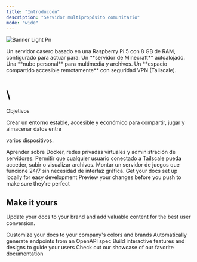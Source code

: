 ```yaml
---
title: "Introduccón"
description: "Servidor multipropósito comunitario"
mode: "wide"
---
```


![Banner Light Pn](/images/banner-light.png)

<Expandable title="¿Qué es?">
  Un servidor casero basado en una Raspberry Pi 5 con 8 GB de RAM, configurado para actuar para:

  <CardGroup cols={1}>
    <Card title="Juegos" icon="cube">
      Un **servidor de Minecraft** autoalojado.
    </Card>
    <Card title="Almacenamiento" icon="cloud-binary">
      Una **nube personal** para multimedia y archivos.
    </Card>
    <Card title="Seguridad" icon="shield">
      Un **espacio compartido accesible remotamente** con seguridad VPN (Tailscale).
    </Card>
  </CardGroup>
</Expandable>

# \
Objetivos

<Info>
  Crear un entorno estable, accesible y económico para compartir, jugar y almacenar datos entre 

  varios dispositivos.
</Info>

<Tabs>
  <Tab title="Aprendizaje">
    Aprender sobre Docker, redes privadas virtuales y administración de servidores.
  </Tab>
  <Tab title="Accesibilidad">
    Permitir que cualquier usuario conectado a Tailscale pueda acceder, subir o visualizar archivos.
  </Tab>
  <Tab title="Entretenimiento">
    Montar un servidor de juegos que funcione 24/7 sin necesidad de interfaz gráfica.
  </Tab>
</Tabs>

<CardGroup cols="2">
  <Card title="Edit Your Docs" icon="pen-to-square" href="https://mintlify.com/docs/quickstart">
    Get your docs set up locally for easy development
  </Card>
  <Card title="Preview Changes" icon="image" href="https://mintlify.com/docs/development">
    Preview your changes before you push to make sure they're perfect
  </Card>
</CardGroup>

## Make it yours

Update your docs to your brand and add valuable content for the best user conversion.

<CardGroup cols="2">
  <Card title="Customize Style" icon="palette" href="https://mintlify.com/docs/settings/global">
    Customize your docs to your company's colors and brands
  </Card>
  <Card title="Reference APIs" icon="code" href="https://mintlify.com/docs/api-playground/openapi">
    Automatically generate endpoints from an OpenAPI spec
  </Card>
  <Card title="Add Components" icon="screwdriver-wrench" href="https://mintlify.com/docs/content/components/accordions">
    Build interactive features and designs to guide your users
  </Card>
  <Card title="Get Inspiration" icon="stars" href="https://mintlify.com/customers">
    Check out our showcase of our favorite documentation
  </Card>
</CardGroup>